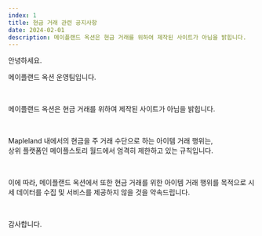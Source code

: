 ```yaml
---
index: 1
title: 현금 거래 관련 공지사항
date: 2024-02-01
description: 메이플랜드 옥션은 현금 거래를 위하여 제작된 사이트가 아님을 밝힙니다.
---
```


안녕하세요.

메이플랜드 옥션 운영팀입니다.

<br />

메이플랜드 옥션은 현금 거래를 위하여 제작된 사이트가 아님을 밝힙니다.

<br />

Mapleland 내에서의 현금을 주 거래 수단으로 하는 아이템 거래 행위는,  
상위 플랫폼인 메이플스토리 월드에서 엄격히 제한하고 있는 규칙입니다.

<br />

이에 따라, 메이플랜드 옥션에서 또한 현금 거래를 위한 아이템 거래 행위를 목적으로
시세 데이터를 수집 및 서비스를 제공하지 않을 것을 약속드립니다.

<br />

감사합니다.
